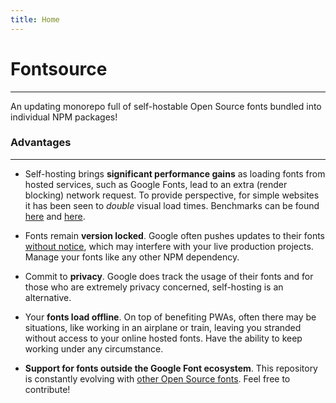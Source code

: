 ```yaml
---
title: Home
---
```


# Fontsource

---

An updating monorepo full of self-hostable Open Source fonts bundled into individual NPM packages!

### Advantages

---

- Self-hosting brings **significant performance gains** as loading fonts from hosted services, such as Google Fonts, lead to an extra (render blocking) network request. To provide perspective, for simple websites it has been seen to _double_ visual load times.
  Benchmarks can be found [here](https://github.com/HTTPArchive/almanac.httparchive.org/pull/607) and [here](https://github.com/reactiflux/reactiflux.com/pull/21).

- Fonts remain **version locked**. Google often pushes updates to their fonts [without notice](https://github.com/google/fonts/issues/1307), which may interfere with your live production projects. Manage your fonts like any other NPM dependency.

- Commit to **privacy**. Google does track the usage of their fonts and for those who are extremely privacy concerned, self-hosting is an alternative.

- Your **fonts load offline**. On top of benefiting PWAs, often there may be situations, like working in an airplane or train, leaving you stranded without access to your online hosted fonts. Have the ability to keep working under any circumstance.

- **Support for fonts outside the Google Font ecosystem**. This repository is constantly evolving with [other Open Source fonts](https://github.com/fontsource/fontsource/blob/master/FONTLIST.md). Feel free to contribute!
